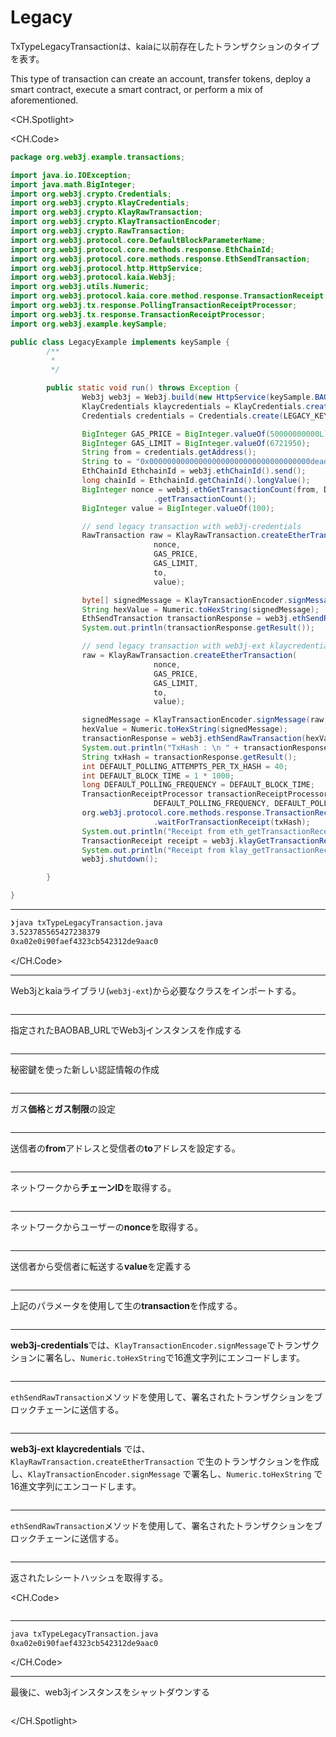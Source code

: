 # Legacy

TxTypeLegacyTransactionは、kaiaに以前存在したトランザクションのタイプを表す。

This type of transaction can create an account, transfer tokens, deploy a smart contract, execute a smart contract, or perform a mix of aforementioned.

<CH.Spotlight>

<CH.Code>

```java txTypeLegacyTransaction.java
package org.web3j.example.transactions;

import java.io.IOException;
import java.math.BigInteger;
import org.web3j.crypto.Credentials;
import org.web3j.crypto.KlayCredentials;
import org.web3j.crypto.KlayRawTransaction;
import org.web3j.crypto.KlayTransactionEncoder;
import org.web3j.crypto.RawTransaction;
import org.web3j.protocol.core.DefaultBlockParameterName;
import org.web3j.protocol.core.methods.response.EthChainId;
import org.web3j.protocol.core.methods.response.EthSendTransaction;
import org.web3j.protocol.http.HttpService;
import org.web3j.protocol.kaia.Web3j;
import org.web3j.utils.Numeric;
import org.web3j.protocol.kaia.core.method.response.TransactionReceipt;
import org.web3j.tx.response.PollingTransactionReceiptProcessor;
import org.web3j.tx.response.TransactionReceiptProcessor;
import org.web3j.example.keySample;

public class LegacyExample implements keySample {
        /**
         *
         */

        public static void run() throws Exception {
                Web3j web3j = Web3j.build(new HttpService(keySample.BAOBAB_URL));
                KlayCredentials klaycredentials = KlayCredentials.create(keySample.LEGACY_KEY_privkey);
                Credentials credentials = Credentials.create(LEGACY_KEY_privkey);

                BigInteger GAS_PRICE = BigInteger.valueOf(50000000000L);
                BigInteger GAS_LIMIT = BigInteger.valueOf(6721950);
                String from = credentials.getAddress();
                String to = "0x000000000000000000000000000000000000dead";
                EthChainId EthchainId = web3j.ethChainId().send();
                long chainId = EthchainId.getChainId().longValue();
                BigInteger nonce = web3j.ethGetTransactionCount(from, DefaultBlockParameterName.LATEST).send()
                                .getTransactionCount();
                BigInteger value = BigInteger.valueOf(100);

                // send legacy transaction with web3j-credentials
                RawTransaction raw = KlayRawTransaction.createEtherTransaction(
                                nonce,
                                GAS_PRICE,
                                GAS_LIMIT,
                                to,
                                value);

                byte[] signedMessage = KlayTransactionEncoder.signMessage(raw, chainId, credentials);
                String hexValue = Numeric.toHexString(signedMessage);
                EthSendTransaction transactionResponse = web3j.ethSendRawTransaction(hexValue).send();
                System.out.println(transactionResponse.getResult());

                // send legacy transaction with web3j-ext klaycredentials
                raw = KlayRawTransaction.createEtherTransaction(
                                nonce,
                                GAS_PRICE,
                                GAS_LIMIT,
                                to,
                                value);

                signedMessage = KlayTransactionEncoder.signMessage(raw, chainId, klaycredentials);
                hexValue = Numeric.toHexString(signedMessage);
                transactionResponse = web3j.ethSendRawTransaction(hexValue).send();
                System.out.println("TxHash : \n " + transactionResponse.getResult());
                String txHash = transactionResponse.getResult();
                int DEFAULT_POLLING_ATTEMPTS_PER_TX_HASH = 40;
                int DEFAULT_BLOCK_TIME = 1 * 1000;
                long DEFAULT_POLLING_FREQUENCY = DEFAULT_BLOCK_TIME;
                TransactionReceiptProcessor transactionReceiptProcessor = new PollingTransactionReceiptProcessor(web3j,
                                DEFAULT_POLLING_FREQUENCY, DEFAULT_POLLING_ATTEMPTS_PER_TX_HASH);
                org.web3j.protocol.core.methods.response.TransactionReceipt ethReceipt = transactionReceiptProcessor
                                .waitForTransactionReceipt(txHash);
                System.out.println("Receipt from eth_getTransactionReceipt : \n" + ethReceipt);
                TransactionReceipt receipt = web3j.klayGetTransactionReceipt(txHash).send().getResult();
                System.out.println("Receipt from klay_getTransactionReceipt : \n" + receipt);
                web3j.shutdown();

        }

}
```

---

```zsh output
❯java txTypeLegacyTransaction.java
3.523785565427238379
0xa02e0i90faef4323cb542312de9aac0
```

</CH.Code>

---

Web3jとkaiaライブラリ(`web3j-ext`)から必要なクラスをインポートする。

```java txTypeLegacyTransaction.java focus=1:20

```

---

指定されたBAOBAB_URLでWeb3jインスタンスを作成する

```java txTypeLegacyTransaction.java focus=27

```

---

秘密鍵を使った新しい認証情報の作成

```java txTypeLegacyTransaction.java focus=28:29

```

---

ガス**価格**と**ガス制限**の設定

```java txTypeLegacyTransaction.java focus=31:32

```

---

送信者の**from**アドレスと受信者の**to**アドレスを設定する。

```java txTypeLegacyTransaction.java focus=33,34

```

---

ネットワークから**チェーンID**を取得する。

```java txTypeLegacyTransaction.java focus=35:36

```

---

ネットワークからユーザーの**nonce**を取得する。

```java txTypeLegacyTransaction.java focus=37:38

```

---

送信者から受信者に転送する**value**を定義する

```java txTypeLegacyTransaction.java focus=39

```

---

上記のパラメータを使用して生の**transaction**を作成する。

```java txTypeLegacyTransaction.java focus=42:47

```

---

**web3j-credentials**では、`KlayTransactionEncoder.signMessage`でトランザクションに署名し、`Numeric.toHexString`で16進文字列にエンコードします。

```java txTypeLegacyTransaction.java focus=49:50

```

---

`ethSendRawTransaction`メソッドを使用して、署名されたトランザクションをブロックチェーンに送信する。

```java txTypeLegacyTransaction.java focus=51:52

```

---

**web3j-ext klaycredentials** では、`KlayRawTransaction.createEtherTransaction` で生のトランザクションを作成し、`KlayTransactionEncoder.signMessage` で署名し、`Numeric.toHexString` で16進文字列にエンコードします。

```java txTypeLegacyTransaction.java focus=54:63

```

---

`ethSendRawTransaction`メソッドを使用して、署名されたトランザクションをブロックチェーンに送信する。

```java txTypeLegacyTransaction.java focus=64:66

```

---

返されたレシートハッシュを取得する。

<CH.Code>

```java txTypeLegacyTransaction.java focus=67:76

```

---

```zsh output
java txTypeLegacyTransaction.java
0xa02e0i90faef4323cb542312de9aac0
```

</CH.Code>

---

最後に、web3jインスタンスをシャットダウンする

```java txTypeLegacyTransaction.java focus=77

```

</CH.Spotlight>

